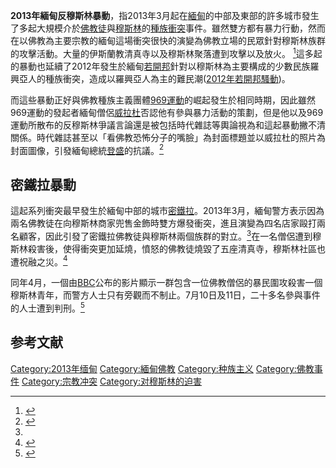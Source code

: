 {{Expand|time=2013-07-19}}
{{Infobox civilian attack
| title      = 2013年緬甸反穆斯林暴動
| image      =
| alt        =
| caption    = 
| location   = [[實皆省|實皆省]]、[[曼德勒|曼德勒]]、[[撣邦|撣邦]] 
| target     =
| coordinates =
| date       = {{Start date|2013|3|20}} – {{Start date|2013|5|31}}
| time       =
| timezone   =
| type       = 暴動、放火、搶掠、襲擊
| fatalities = 43
| injuries   = 80+
}}
'''2013年緬甸反穆斯林暴動'''，指2013年3月起在[[緬甸|緬甸]]的中部及東部的許多城市發生了多起大規模介於[[佛教徒|佛教徒]]與[[穆斯林|穆斯林]]的[[種族衝突|種族衝突]]事件。雖然雙方都有暴力行動，然而在以佛教為主要宗教的緬甸這場衝突很快的演變為佛教立場的民眾針對穆斯林族群的攻擊活動。大量的伊斯蘭教清真寺以及穆斯林聚落遭到攻擊以及放火。 <ref name="序">{{cite news|title=緬甸族群衝突 4死20傷4座清真寺燒毀|url=http://iservice.libertytimes.com.tw/liveNews/news.php?no=781196|accessdate=2013-07-15|newspaper=自由時報|date=2013年3月21日}}{{dead link|date=2018年5月 |bot=InternetArchiveBot |fix-attempted=yes }}</ref>這多起的暴動也延續了2012年發生於緬甸[[若開邦|若開邦]]針對以穆斯林為主要構成的少數民族羅興亞人的種族衝突，造成以羅興亞人為主的難民潮([[2012年若開邦騷動|2012年若開邦騷動]])。

而這些暴動正好與佛教種族主義團體[[969運動|969運動]]的崛起發生於相同時期，因此雖然969運動的發起者緬甸僧侶[[威拉杜|威拉杜]]否認他有參與暴力活動的策劃，但是他以及969運動所散布的反穆斯林爭議言論還是被包括時代雜誌等輿論視為和這起暴動撇不清關係。時代雜誌甚至以「看佛教恐怖分子的嘴臉」為封面標題並以威拉杜的照片為封面圖像，引發緬甸總統[[登盛|登盛]]的抗議。<ref>{{cite news|title=緬總統譴責《時代》傷害千年佛教形象|url=http://news.singtao.ca/toronto/2013-06-25/world1372152437d4562234.html|newspaper=星島日報|access-date=2013-07-15|archive-url=https://web.archive.org/web/20151118092815/http://news.singtao.ca/toronto/2013-06-25/world1372152437d4562234.html|archive-date=2015-11-18|dead-url=yes}}</ref>

==密鐵拉暴動==
這起系列衝突最早發生於緬甸中部的城市[[密鐵拉|密鐵拉]]。2013年3月，緬甸警方表示因為兩名佛教徒在向穆斯林商家兜售金飾時雙方爆發衝突，進且演變為四名店家毆打兩名顧客，因此引發了密鐵拉佛教徒與穆斯林兩個族群的對立。<ref name="序" />在一名僧侶遭到穆斯林殺害後，使得衝突更加延燒，憤怒的佛教徒燒毀了五座清真寺，穆斯林社區也遭祝融之災。<ref>{{cite news|title=緬甸宗教衝突 焦屍遍地20死|url=http://www.appledaily.com.tw/appledaily/article/international/20130323/34905532/|newspaper=蘋果日報|date=2013年3月23日|accessdate=2013年7月15日|archive-date=2013年3月26日|archive-url=https://web.archive.org/web/20130326030659/http://www.appledaily.com.tw/appledaily/article/international/20130323/34905532|dead-url=no}}</ref>

同年4月，一個由[[BBC|BBC]]公布的影片顯示一群包含一位佛教僧侶的暴民圍攻殺害一個穆斯林青年，而警方人士只有旁觀而不制止。7月10日及11日，二十多名參與事件的人士遭到判刑。<ref>{{cite news|title=涉宗教暴動 緬逾廿佛教徒入獄|url=http://tw.news.yahoo.com/%E6%B6%89%E5%AE%97%E6%95%99%E6%9A%B4%E5%8B%95-%E7%B7%AC%E9%80%BE%E5%BB%BF%E4%BD%9B%E6%95%99%E5%BE%92%E5%85%A5%E7%8D%84-143502380.html|newspaper=法新社|date=2013年7月12日|accessdate=2013年7月15日|archive-date=2019年12月3日|archive-url=https://web.archive.org/web/20191203041847/https://tw.news.yahoo.com/%E6%B6%89%E5%AE%97%E6%95%99%E6%9A%B4%E5%8B%95-%E7%B7%AC%E9%80%BE%E5%BB%BF%E4%BD%9B%E6%95%99%E5%BE%92%E5%85%A5%E7%8D%84-143502380.html|dead-url=no}}</ref>

==参考文献==
{{Reflist|2}}

[[Category:2013年缅甸|Category:2013年缅甸]]
[[Category:緬甸佛教|Category:緬甸佛教]]
[[Category:种族主义|Category:种族主义]]
[[Category:佛教事件|Category:佛教事件]]
[[Category:宗教冲突|Category:宗教冲突]]
[[Category:对穆斯林的迫害|Category:对穆斯林的迫害]]